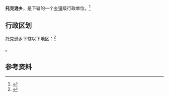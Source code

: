 {{中国乡级行政区|65/29/26/203/000}}

'''托克逊乡'''，是{{PRC admin/fullname|65/29/26/203/000|3}}下辖的一个[[乡镇|乡镇]]级行政单位。<ref>{{PRC admin/ref sgc|{{PRC admin/parent|65/29/26/203/000}}}}</ref>

== 行政区划 ==

托克逊乡下辖以下地区：<ref>{{PRC admin/ref sgc|65/29/26/203/000}}</ref>

{{PRC admin/children|65/29/26/203/000}}。

== 参考资料 ==

{{reflist}}

{{行政区划小作品}}
{{PRC admin/navcat|65/29/26/203/000}}
